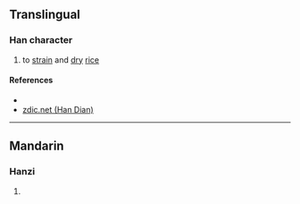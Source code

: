 {{character info/new}}
==Translingual==

===Han character===
{{Han char|rn=85|rad=水|as=11|sn=14|four=|canj=EYTU,XEYTU|ids=⿰氵竟}}

# to [[strain]] and [[dry]] [[rice]]

====References====
* {{Han ref|kx=0643.310|dkj=18077|dj=1051.110|hdz=31728.040|uh=6EF0|ud=28400}}
* [http://www.zdic.net/z/1d/js/6EF0.htm zdic.net (Han Dian)]

----

==Mandarin==

===Hanzi===
{{cmn-hanzi|pin=[[jiàng]] ([[jiang4]])|wg=chiang<sup>4</sup>}}

# {{defn|lang=cmn|sort=水11}}